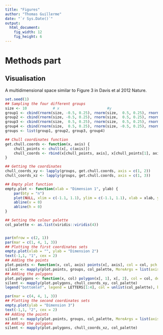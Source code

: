 ```yaml
---
title: "Figures"
author: "Thomas Guillerme"
date: "`r Sys.Date()`"
output:
  html_document:
    fig_width: 12
    fig_height: 6
---
```


# Methods part

## Visualisation

A multidimensional space similar to Figure 3 in Davis et al 2012 Nature.

```r
set.seed(1)
## Sampling the four different groups
size <- 10            # x                      #y                       #z
group1 <- cbind(rnorm(size, -0.5, 0.25), rnorm(size,  0.5, 0.25), rnorm(size,  0.5, 0.25))
group2 <- cbind(rnorm(size, -0.5, 0.25), rnorm(size,  0.5, 0.25), rnorm(size, -0.5, 0.25))
group3 <- cbind(rnorm(size,  0.5, 0.25), rnorm(size,  0.5, 0.25), rnorm(size,  0.5, 0.25))
group4 <- cbind(rnorm(size,  0.5, 0.25), rnorm(size, -0.5, 0.25), rnorm(size,  0.5, 0.25))
groups <- list(group1, group2, group3, group4)

## Chull coordinates function
get.chull.coords <- function(x, axis) {
    chull_points <- chull(x[, c(axis)])
    chull_coords <- rbind(x[chull_points, axis], x[chull_points[1], axis])
}

## Getting the coordinates
chull_coords_xy <- lapply(groups, get.chull.coords, axis = c(1, 2))
chull_coords_xz <- lapply(groups, get.chull.coords, axis = c(1, 3))

## Empty plot function
empty.plot <- function(xlab = "Dimension 1", ylab) {
    par(bty = "n")
    plot(NULL, xlim = c(-1.1, 1.1), ylim = c(-1.1, 1.1), xlab = xlab, ylab = ylab, xaxt='n', yaxt='n')
    abline(v = 0)
    abline(h = 0)
}

## Setting the colour palette
col_palette <- as.list(viridis::viridis(4))


par(mfrow = c(2, 1))
par(mar = c(1, 4, 1, 3))
## Plotting the first coordinates sets
empty.plot(xlab = "", ylab = "Dimension 2")
text(-1,1, "1", cex = 2)
## Adding the points
plot.points <- function(x, col, axis) points(x[, axis], col = col, pch = 19, cex = 0.7)
silent <- mapply(plot.points, groups, col_palette, MoreArgs = list(axis = c(1, 2)))
## Adding the polygons
plot.polygons <- function(x, col) polygon(x[, 1], x[, 2], col = col, density = 10, border = col)
silent <- mapply(plot.polygons, chull_coords_xy, col_palette)
legend("bottomlef", legend = LETTERS[1:4], col = unlist(col_palette), bty = "n", pch = 19, lty = 1)

par(mar = c(4, 4, 1, 3))
## Plotting the second coordinates sets
empty.plot(ylab = "Dimension 3")
text(-1,1, "2", cex = 2)
## Adding the points
silent <- mapply(plot.points, groups, col_palette, MoreArgs = list(axis = c(1, 3)))
## Adding the polygons
silent <- mapply(plot.polygons, chull_coords_xz, col_palette)

```




```r
```
